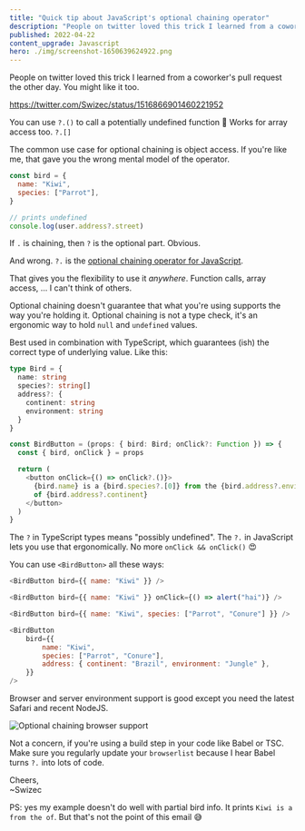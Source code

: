 ```yaml
---
title: "Quick tip about JavaScript's optional chaining operator"
description: "People on twitter loved this trick I learned from a coworker's pull request the other day. You might like it too."
published: 2022-04-22
content_upgrade: Javascript
hero: ./img/screenshot-1650639624922.png
---
```


People on twitter loved this trick I learned from a coworker's pull request the other day. You might like it too.

https://twitter.com/Swizec/status/1516866901460221952

You can use `?.()` to call a potentially undefined function 🤯 Works for array access too. `?.[]`

The common use case for optional chaining is object access. If you're like me, that gave you the wrong mental model of the operator.

```javascript
const bird = {
  name: "Kiwi",
  species: ["Parrot"],
}

// prints undefined
console.log(user.address?.street)
```

If `.` is chaining, then `?` is the optional part. Obvious.

And wrong. `?.` is the [optional chaining operator for JavaScript](https://developer.mozilla.org/en-US/docs/Web/JavaScript/Reference/Operators/Optional_chaining).

That gives you the flexibility to use it _anywhere_. Function calls, array access, ... I can't think of others.

Optional chaining doesn't guarantee that what you're using supports the way you're holding it. Optional chaining is not a type check, it's an ergonomic way to hold `null` and `undefined` values.

Best used in combination with TypeScript, which guarantees (ish) the correct type of underlying value. Like this:

```typescript
type Bird = {
  name: string
  species?: string[]
  address?: {
    continent: string
    environment: string
  }
}

const BirdButton = (props: { bird: Bird; onClick?: Function }) => {
  const { bird, onClick } = props

  return (
    <button onClick={() => onClick?.()}>
      {bird.name} is a {bird.species?.[0]} from the {bird.address?.environment}{" "}
      of {bird.address?.continent}
    </button>
  )
}
```

The `?` in TypeScript types means "possibly undefined". The `?.` in JavaScript lets you use that ergonomically. No more `onClick && onClick()` 😍

You can use `<BirdButton>` all these ways:

```javascript
<BirdButton bird={{ name: "Kiwi" }} />

<BirdButton bird={{ name: "Kiwi" }} onClick={() => alert("hai")} />

<BirdButton bird={{ name: "Kiwi", species: ["Parrot", "Conure"] }} />

<BirdButton
    bird={{
        name: "Kiwi",
        species: ["Parrot", "Conure"],
        address: { continent: "Brazil", environment: "Jungle" },
    }}
/>
```

Browser and server environment support is good except you need the latest Safari and recent NodeJS.

![Optional chaining browser support](./img/Optional-chaining-browser-supporti6e3fg.png)

Not a concern, if you're using a build step in your code like Babel or TSC. Make sure you regularly update your `browserlist` because I hear Babel turns `?.` into lots of code.

Cheers,<br/>
~Swizec

PS: yes my example doesn't do well with partial bird info. It prints `Kiwi is a from the of`. But that's not the point of this email 😅
